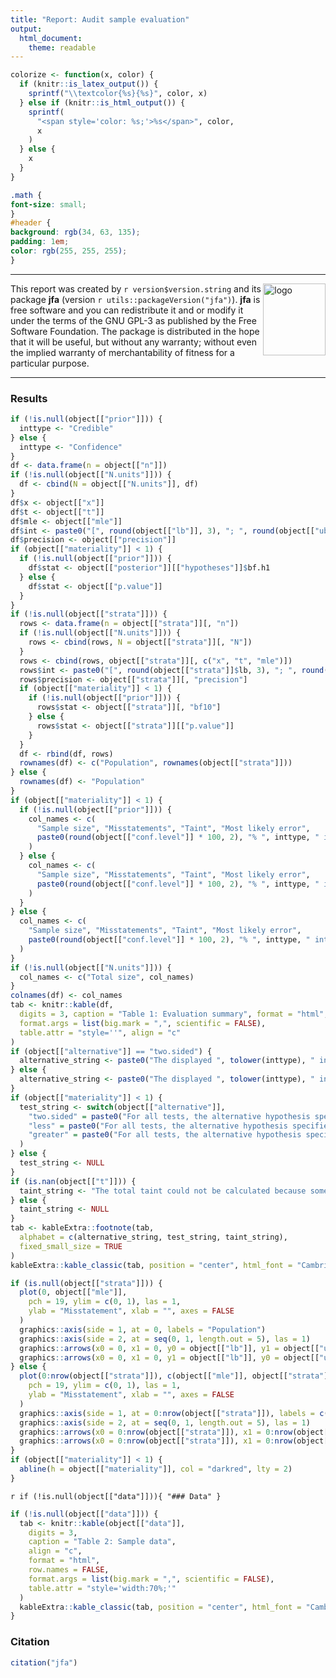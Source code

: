 ```yaml
---
title: "Report: Audit sample evaluation"
output: 
  html_document:
    theme: readable
---
```


```r
colorize <- function(x, color) {
  if (knitr::is_latex_output()) {
    sprintf("\\textcolor{%s}{%s}", color, x)
  } else if (knitr::is_html_output()) {
    sprintf(
      "<span style='color: %s;'>%s</span>", color,
      x
    )
  } else {
    x
  }
}
```

```css
.math {
font-size: small;
}
#header {
background: rgb(34, 63, 135);
padding: 1em;
color: rgb(255, 255, 255);
}
```

---

<img src="jfaLogo.png" width="99.75" height="115.5" alt="logo" align="right" margin-left="20" margin-right="20"/>

This report was created by `r version$version.string` and its package **jfa** (version `r utils::packageVersion("jfa")`). **jfa** is free software and you can redistribute it and or modify it under the terms of the GNU GPL-3 as published by the Free Software Foundation. The package is distributed in the hope that it will be useful, but without any warranty; without even the implied warranty of merchantability of fitness for a particular purpose.

---

### Results

```r
if (!is.null(object[["prior"]])) {
  inttype <- "Credible"
} else {
  inttype <- "Confidence"
}
df <- data.frame(n = object[["n"]])
if (!is.null(object[["N.units"]])) {
  df <- cbind(N = object[["N.units"]], df)
}
df$x <- object[["x"]]
df$t <- object[["t"]]
df$mle <- object[["mle"]]
df$int <- paste0("[", round(object[["lb"]], 3), "; ", round(object[["ub"]], 3), "]")
df$precision <- object[["precision"]]
if (object[["materiality"]] < 1) {
  if (!is.null(object[["prior"]])) {
    df$stat <- object[["posterior"]][["hypotheses"]]$bf.h1
  } else {
    df$stat <- object[["p.value"]]
  }
}
if (!is.null(object[["strata"]])) {
  rows <- data.frame(n = object[["strata"]][, "n"])
  if (!is.null(object[["N.units"]])) {
    rows <- cbind(rows, N = object[["strata"]][, "N"])
  }
  rows <- cbind(rows, object[["strata"]][, c("x", "t", "mle")])
  rows$int <- paste0("[", round(object[["strata"]]$lb, 3), "; ", round(object[["strata"]]$ub, 3), "]")
  rows$precision <- object[["strata"]][, "precision"]
  if (object[["materiality"]] < 1) {
    if (!is.null(object[["prior"]])) {
      rows$stat <- object[["strata"]][, "bf10"]
    } else {
      rows$stat <- object[["strata"]][["p.value"]]
    }
  }
  df <- rbind(df, rows)
  rownames(df) <- c("Population", rownames(object[["strata"]]))
} else {
  rownames(df) <- "Population"
}
if (object[["materiality"]] < 1) {
  if (!is.null(object[["prior"]])) {
    col_names <- c(
      "Sample size", "Misstatements", "Taint", "Most likely error",
      paste0(round(object[["conf.level"]] * 100, 2), "% ", inttype, " interval"), "Precision", "BF10"
    )
  } else {
    col_names <- c(
      "Sample size", "Misstatements", "Taint", "Most likely error",
      paste0(round(object[["conf.level"]] * 100, 2), "% ", inttype, " interval"), "Precision", "p-value"
    )
  }
} else {
  col_names <- c(
    "Sample size", "Misstatements", "Taint", "Most likely error",
    paste0(round(object[["conf.level"]] * 100, 2), "% ", inttype, " interval"), "Precision"
  )
}
if (!is.null(object[["N.units"]])) {
  col_names <- c("Total size", col_names)
}
colnames(df) <- col_names
tab <- knitr::kable(df,
  digits = 3, caption = "Table 1: Evaluation summary", format = "html",
  format.args = list(big.mark = ",", scientific = FALSE),
  table.attr = "style=''", align = "c"
)
if (object[["alternative"]] == "two.sided") {
  alternative_string <- paste0("The displayed ", tolower(inttype), " interval is two-sided.")
} else {
  alternative_string <- paste0("The displayed ", tolower(inttype), " interval is one-sided.")
}
if (object[["materiality"]] < 1) {
  test_string <- switch(object[["alternative"]],
    "two.sided" = paste0("For all tests, the alternative hypothesis specifies that misstatement \u2260 ", round(object[["materiality"]], 3), "."),
    "less" = paste0("For all tests, the alternative hypothesis specifies that misstatement < ", round(object[["materiality"]], 3), "."),
    "greater" = paste0("For all tests, the alternative hypothesis specifies that misstatement > ", round(object[["materiality"]], 3), ".")
  )
} else {
  test_string <- NULL
}
if (is.nan(object[["t"]])) {
  taint_string <- "The total taint could not be calculated because some book values are zero."
} else {
  taint_string <- NULL
}
tab <- kableExtra::footnote(tab,
  alphabet = c(alternative_string, test_string, taint_string),
  fixed_small_size = TRUE
)
kableExtra::kable_classic(tab, position = "center", html_font = "Cambria")
```

```r
if (is.null(object[["strata"]])) {
  plot(0, object[["mle"]],
    pch = 19, ylim = c(0, 1), las = 1,
    ylab = "Misstatement", xlab = "", axes = FALSE
  )
  graphics::axis(side = 1, at = 0, labels = "Population")
  graphics::axis(side = 2, at = seq(0, 1, length.out = 5), las = 1)
  graphics::arrows(x0 = 0, x1 = 0, y0 = object[["lb"]], y1 = object[["ub"]], angle = 90, length = 0.05)
  graphics::arrows(x0 = 0, x1 = 0, y1 = object[["lb"]], y0 = object[["ub"]], angle = 90, length = 0.05)
} else {
  plot(0:nrow(object[["strata"]]), c(object[["mle"]], object[["strata"]]$mle),
    pch = 19, ylim = c(0, 1), las = 1,
    ylab = "Misstatement", xlab = "", axes = FALSE
  )
  graphics::axis(side = 1, at = 0:nrow(object[["strata"]]), labels = c("Population", rownames(object[["strata"]])), )
  graphics::axis(side = 2, at = seq(0, 1, length.out = 5), las = 1)
  graphics::arrows(x0 = 0:nrow(object[["strata"]]), x1 = 0:nrow(object[["strata"]]), y0 = c(object[["lb"]], object[["strata"]]$lb), y1 = c(object[["ub"]], object[["strata"]]$ub), angle = 90, length = 0.05)
  graphics::arrows(x0 = 0:nrow(object[["strata"]]), x1 = 0:nrow(object[["strata"]]), y1 = c(object[["lb"]], object[["strata"]]$lb), y0 = c(object[["ub"]], object[["strata"]]$ub), angle = 90, length = 0.05)
}
if (object[["materiality"]] < 1) {
  abline(h = object[["materiality"]], col = "darkred", lty = 2)
}
```

`r if (!is.null(object[["data"]])){ "### Data" }`

```r
if (!is.null(object[["data"]])) {
  tab <- knitr::kable(object[["data"]],
    digits = 3,
    caption = "Table 2: Sample data",
    align = "c",
    format = "html",
    row.names = FALSE,
    format.args = list(big.mark = ",", scientific = FALSE),
    table.attr = "style='width:70%;'"
  )
  kableExtra::kable_classic(tab, position = "center", html_font = "Cambria")
}
```

### Citation

```r
citation("jfa")
```

